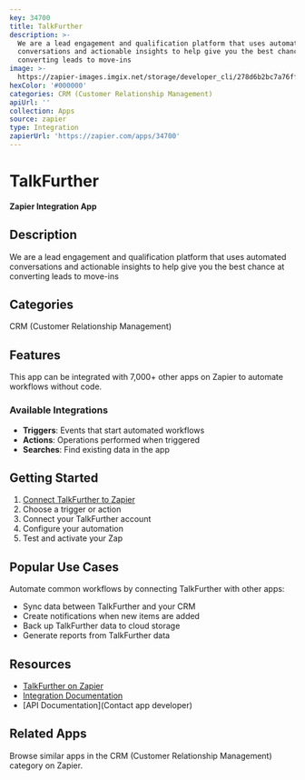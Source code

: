 ```yaml
---
key: 34700
title: TalkFurther
description: >-
  We are a lead engagement and qualification platform that uses automated
  conversations and actionable insights to help give you the best chance at
  converting leads to move-ins
image: >-
  https://zapier-images.imgix.net/storage/developer_cli/278d6b2bc7a76ffc701dea603495efaa_2.png?auto=format%2Ccompress&ixlib=python-3.0.0&q=50
hexColor: '#000000'
categories: CRM (Customer Relationship Management)
apiUrl: ''
collection: Apps
source: zapier
type: Integration
zapierUrl: 'https://zapier.com/apps/34700'
---
```

# TalkFurther

**Zapier Integration App**

## Description

We are a lead engagement and qualification platform that uses automated conversations and actionable insights to help give you the best chance at converting leads to move-ins

## Categories

CRM (Customer Relationship Management)

## Features

This app can be integrated with 7,000+ other apps on Zapier to automate workflows without code.

### Available Integrations

- **Triggers**: Events that start automated workflows
- **Actions**: Operations performed when triggered
- **Searches**: Find existing data in the app

## Getting Started

1. [Connect TalkFurther to Zapier](https://zapier.com/apps/34700)
2. Choose a trigger or action
3. Connect your TalkFurther account
4. Configure your automation
5. Test and activate your Zap

## Popular Use Cases

Automate common workflows by connecting TalkFurther with other apps:

- Sync data between TalkFurther and your CRM
- Create notifications when new items are added
- Back up TalkFurther data to cloud storage
- Generate reports from TalkFurther data

## Resources

- [TalkFurther on Zapier](https://zapier.com/apps/34700)
- [Integration Documentation](https://zapier.com/apps/34700/integrations)
- [API Documentation](Contact app developer)

## Related Apps

Browse similar apps in the CRM (Customer Relationship Management) category on Zapier.
